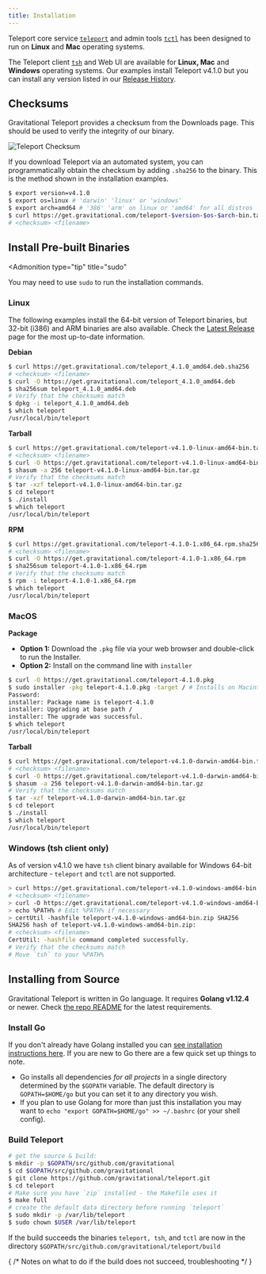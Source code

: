 ```yaml
---
title: Installation
---
```


Teleport core service [`teleport`](cli-docs.mdx#teleport) and admin tools [`tctl`](cli-docs.mdx#tctl) has been designed to run on **Linux** and **Mac** operating systems.

The Teleport client [`tsh`](cli-docs.mdx#tsh) and Web UI are available for **Linux, Mac**
and **Windows** operating systems. Our examples install Teleport v4.1.0 but you can
install any version listed in our [Release History](https://gravitational.com/teleport/download/).

## Checksums

Gravitational Teleport provides a checksum from the Downloads page.  This should
be used to verify the integrity of our binary.

![Teleport Checksum](./../img/teleport-sha.png)

If you download Teleport via an automated system, you can programmatically
obtain the checksum  by adding `.sha256` to the binary. This is the method shown
in the installation examples.

```bash
$ export version=v4.1.0
$ export os=linux # 'darwin' 'linux' or 'windows'
$ export arch=amd64 # '386' 'arm' on linux or 'amd64' for all distros
$ curl https://get.gravitational.com/teleport-$version-$os-$arch-bin.tar.gz.sha256
# <checksum> <filename>
```

## Install Pre-built Binaries

<Admonition
  type="tip"
  title="sudo"
>
  You may need to use `sudo` to run the installation commands.
</Admonition>

### Linux

The following examples install the 64-bit version of Teleport binaries, but
32-bit (i386) and ARM binaries are also available. Check the [Latest
Release](https://gravitational.com/teleport/download/) page for the most
up-to-date information.

**Debian**

```bash
$ curl https://get.gravitational.com/teleport_4.1.0_amd64.deb.sha256
# <checksum> <filename>
$ curl -O https://get.gravitational.com/teleport_4.1.0_amd64.deb
$ sha256sum teleport_4.1.0_amd64.deb
# Verify that the checksums match
$ dpkg -i teleport_4.1.0_amd64.deb
$ which teleport
/usr/local/bin/teleport
```

**Tarball**

```bash
$ curl https://get.gravitational.com/teleport-v4.1.0-linux-amd64-bin.tar.gz.sha256
# <checksum> <filename>
$ curl -O https://get.gravitational.com/teleport-v4.1.0-linux-amd64-bin.tar.gz
$ shasum -a 256 teleport-v4.1.0-linux-amd64-bin.tar.gz
# Verify that the checksums match
$ tar -xzf teleport-v4.1.0-linux-amd64-bin.tar.gz
$ cd teleport
$ ./install
$ which teleport
/usr/local/bin/teleport
```

**RPM**

```bash
$ curl https://get.gravitational.com/teleport-4.1.0-1.x86_64.rpm.sha256
# <checksum> <filename>
$ curl -O https://get.gravitational.com/teleport-4.1.0-1.x86_64.rpm
$ sha256sum teleport-4.1.0-1.x86_64.rpm
# Verify that the checksums match
$ rpm -i teleport-4.1.0-1.x86_64.rpm
$ which teleport
/usr/local/bin/teleport
```

### MacOS

**Package**

- **Option 1:** Download the `.pkg` file via your web browser and double-click
  to run the Installer.
- **Option 2:** Install on the command line with `installer`

```bash
$ curl -O https://get.gravitational.com/teleport-4.1.0.pkg
$ sudo installer -pkg teleport-4.1.0.pkg -target / # Installs on Macintosh HD
Password:
installer: Package name is teleport-4.1.0
installer: Upgrading at base path /
installer: The upgrade was successful.
$ which teleport
/usr/local/bin/teleport
```

**Tarball**

```bash
$ curl https://get.gravitational.com/teleport-v4.1.0-darwin-amd64-bin.tar.gz.sha256
# <checksum> <filename>
$ curl -O https://get.gravitational.com/teleport-v4.1.0-darwin-amd64-bin.tar.gz
$ shasum -a 256 teleport-v4.1.0-darwin-amd64-bin.tar.gz
# Verify that the checksums match
$ tar -xzf teleport-v4.1.0-darwin-amd64-bin.tar.gz
$ cd teleport
$ ./install
$ which teleport
/usr/local/bin/teleport
```

### Windows (tsh client only)

As of version v4.1.0 we have `tsh` client binary available for Windows 64-bit
architecture - `teleport` and `tctl` are not supported.

```sh
> curl https://get.gravitational.com/teleport-v4.1.0-windows-amd64-bin.zip.sha256
# <checksum> <filename>
> curl -O https://get.gravitational.com/teleport-v4.1.0-windows-amd64-bin.zip
> echo %PATH% # Edit %PATH% if necessary
> certUtil -hashfile teleport-v4.1.0-windows-amd64-bin.zip SHA256
SHA256 hash of teleport-v4.1.0-windows-amd64-bin.zip:
# <checksum> <filename>
CertUtil: -hashfile command completed successfully.
# Verify that the checksums match
# Move `tsh` to your %PATH%
```

## Installing from Source

Gravitational Teleport is written in Go language. It requires **Golang v1.12.4**
or newer. Check [the repo
README](https://github.com/gravitational/teleport#building-teleport) for the
latest requirements.

### Install Go

If you don't already have Golang installed you can [see installation
instructions here](https://golang.org/doc/install). If you are new to Go there
are a few quick set up things to note.

- Go installs all dependencies *for all projects* in a single directory
  determined by the `$GOPATH` variable. The default directory is
  `GOPATH=$HOME/go` but you can set it to any directory you wish.
- If you plan to use Golang for more than just this installation you may want to
  `echo "export GOPATH=$HOME/go" >> ~/.bashrc` (or your shell config).

### Build Teleport

```bash
# get the source & build:
$ mkdir -p $GOPATH/src/github.com/gravitational
$ cd $GOPATH/src/github.com/gravitational
$ git clone https://github.com/gravitational/teleport.git
$ cd teleport
# Make sure you have `zip` installed - the Makefile uses it
$ make full
# create the default data directory before running `teleport`
$ sudo mkdir -p /var/lib/teleport
$ sudo chown $USER /var/lib/teleport
```

If the build succeeds the binaries `teleport, tsh`, and `tctl` are now in the
directory `$GOPATH/src/github.com/gravitational/teleport/build`

{
  /* Notes on what to do if the build does not succeed, troubleshooting */
}
